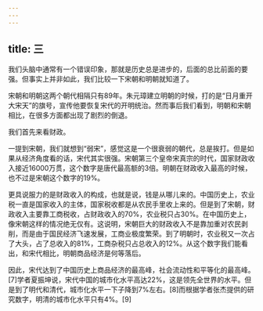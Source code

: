 ```yaml
---
---
---
```

title: 三
---



我们头脑中通常有一个错误印象，那就是历史总是进步的，后面的总比前面的要强。但事实上并非如此，我们比较一下宋朝和明朝就知道了。

宋朝和明朝这两个朝代相隔只有89年。朱元璋建立明朝的时候，打的是“日月重开大宋天”的旗号，宣传他要恢复宋代的开明统治。然而事后我们看到，明朝和宋朝相比，在很多方面都出现了剧烈的倒退。

我们首先来看财政。

一提到宋朝，我们就想到“弱宋”，感觉这是一个很衰弱的朝代，总是挨打。但是如果从经济角度看的话，宋代其实很强。宋朝第三个皇帝宋真宗的时代，国家财政收入接近16000万贯，这个数字是唐代最高额的3倍。明朝在财政收入最高的时候，也不过是宋朝这个数字的19%。

更具说服力的是财政收入的构成，也就是说，钱是从哪儿来的。中国历史上，农业税一直是国家收入的主体，国家税收都是从农民手里收上来的。但是到了宋朝，财政收入主要靠工商税收，占财政收入的70%，农业税只占30%。在中国历史上，像宋朝这样的情况绝无仅有。这说明，宋朝巨大的财政收入不是靠加重对农民剥削，而是由于国民经济飞速发展，工商业极度繁荣。到了明朝时，农业税又一次占了大头，占了总收入的81%，工商杂税只占总收入的12%。从这个数字我们能看出，和宋代相比，明朝商品经济是何等落后。

因此，宋代达到了中国历史上商品经济的最高峰，社会流动性和平等化的最高峰。[7]学者夏振坤说，宋代中国的城市化水平高达22%，这是领先全世界的水平。但是到了明代和清代，城市化水平一下子降到7%左右。[8]而根据学者张杰提供的研究数字，明清的城市化水平只有4%。[9]